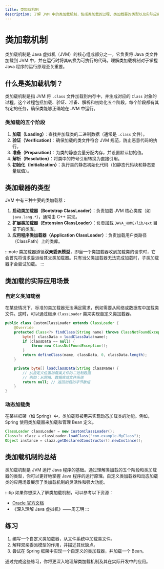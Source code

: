 ```yaml
---
title: 类加载机制
description: 了解 JVM 中的类加载机制，包括类加载的过程、类加载器的类型以及实际应用场景。
---
```


# 类加载机制

类加载机制是 Java 虚拟机（JVM）的核心组成部分之一。它负责将 Java 类文件加载到 JVM 中，并在运行时将其转换为可执行的代码。理解类加载机制对于掌握 Java 程序的运行原理至关重要。

## 什么是类加载机制？

类加载机制是指 JVM 将 `.class` 文件加载到内存中，并生成对应的 `Class` 对象的过程。这个过程包括加载、验证、准备、解析和初始化五个阶段。每个阶段都有其特定的任务，确保类能够正确地在 JVM 中运行。

### 类加载的五个阶段

1. **加载（Loading）**：查找并加载类的二进制数据（通常是 `.class` 文件）。
2. **验证（Verification）**：确保加载的类文件符合 JVM 规范，防止恶意代码的执行。
3. **准备（Preparation）**：为类的静态变量分配内存，并设置默认初始值。
4. **解析（Resolution）**：将类中的符号引用转换为直接引用。
5. **初始化（Initialization）**：执行类的静态初始化代码（如静态代码块和静态变量赋值）。

## 类加载器的类型

JVM 中有三种主要的类加载器：

1. **启动类加载器（Bootstrap ClassLoader）**：负责加载 JVM 核心类库（如 `java.lang.*`），通常由 C++ 实现。
2. **扩展类加载器（Extension ClassLoader）**：负责加载 `JAVA_HOME/lib/ext` 目录下的类库。
3. **应用程序类加载器（Application ClassLoader）**：负责加载用户类路径（ClassPath）上的类库。

:::note
类加载器遵循**双亲委派模型**，即当一个类加载器收到加载类的请求时，它会首先将请求委派给其父类加载器。只有当父类加载器无法完成加载时，子类加载器才会尝试加载。
:::

## 类加载的实际应用场景

### 自定义类加载器

在某些情况下，标准的类加载器无法满足需求，例如需要从网络或数据库中加载类文件。这时，可以通过继承 `ClassLoader` 类来实现自定义类加载器。

```java
public class CustomClassLoader extends ClassLoader {
    @Override
    protected Class<?> findClass(String name) throws ClassNotFoundException {
        byte[] classData = loadClassData(name);
        if (classData == null) {
            throw new ClassNotFoundException();
        }
        return defineClass(name, classData, 0, classData.length);
    }

    private byte[] loadClassData(String className) {
        // 从自定义位置加载类文件的二进制数据
        // 例如：从网络、数据库或文件系统
        return null; // 返回加载的字节数组
    }
}
```

### 动态加载类

在某些框架（如 Spring）中，类加载器被用来实现动态加载类的功能。例如，Spring 使用类加载器来加载和管理 Bean 定义。

```java
ClassLoader classLoader = new CustomClassLoader();
Class<?> clazz = classLoader.loadClass("com.example.MyClass");
Object instance = clazz.getDeclaredConstructor().newInstance();
```

## 类加载机制的总结

类加载机制是 JVM 运行 Java 程序的基础。通过理解类加载的五个阶段和类加载器的类型，你可以更好地掌握 Java 程序的运行原理。自定义类加载器和动态加载类的应用场景展示了类加载机制的灵活性和强大功能。

:::tip
如果你想深入了解类加载机制，可以参考以下资源：
- [Oracle 官方文档](https://docs.oracle.com/javase/specs/jvms/se17/html/jvms-5.html)
- 《深入理解 Java 虚拟机》——周志明
:::

## 练习

1. 编写一个自定义类加载器，从文件系统中加载类文件。
2. 解释双亲委派模型的作用，并描述其优缺点。
3. 尝试在 Spring 框架中实现一个自定义的类加载器，并加载一个 Bean。

通过完成这些练习，你将更深入地理解类加载机制及其在实际开发中的应用。